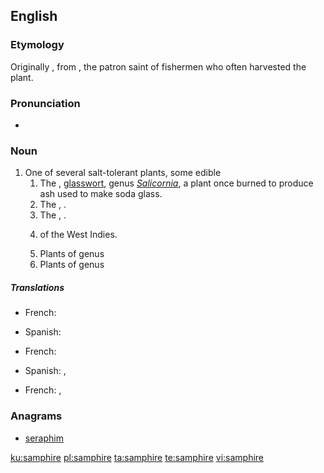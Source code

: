 ==English==
{{rfi}}
{{wikipedia}}

===Etymology===
Originally {{term|sampiere}}, from {{etyl|fr|en}} {{term|Saint Pierre|lang=fr}}, the patron saint of fishermen who often harvested the plant.

===Pronunciation===
* {{a|UK}} {{IPA|/sæm.ˈfaɪ.ə(ɹ)/|/sæm.ˈfə(ɹ)/|lang=en}}

===Noun===
{{en-noun}}

# One of several salt-tolerant plants, some edible
## The {{vern|marsh samphire}}, [[glasswort]], genus ''[[Salicornia]]'', a plant once burned to produce ash used to make soda glass.
## The {{vern|rock samphire}}, {{taxlink|Crithmum maritimum|species|noshow=1}}.
## The {{vern|golden samphire}}, {{taxlink|Inula crithmoides|species|noshow=1}}.
## {{taxlink|Borrichia arborescens|species|noshow=1}} of the West Indies.
## Plants of genus {{taxlink|Sarcocornia|genus|noshow=1}}
## Plants of genus {{taxlink|Tecticornia|genus|noshow=1}}

=====Translations=====
{{trans-top|marsh samphire}}
* French: {{t+|fr|salicorne|f}}
{{trans-mid}}
* Spanish: {{t+|es|salicornia|f}}
{{trans-bottom}}

{{trans-top|rock samphire}}
* French: {{t+|fr|criste marine|f}}
{{trans-mid}}
* Spanish: {{t|es|hinojo marino|m}}, {{t|es|perejil marino|m}}
{{trans-bottom}}

{{trans-top|golden samphire}}
* French: {{t|fr|inule fausse criste|f}}, {{t|fr|inule perce-pierre|f}}
{{trans-mid}}
{{trans-bottom}}

===Anagrams===
* [[seraphim#English|seraphim]]

[[ku:samphire]]
[[pl:samphire]]
[[ta:samphire]]
[[te:samphire]]
[[vi:samphire]]
